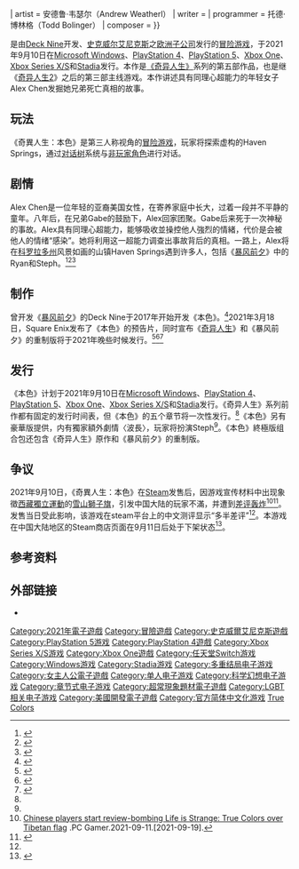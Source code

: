 {{NoteTA
| G1 = Games
}}

{{Infobox video game
| title = 奇异人生：本色
| english = Life Is Strange: True Colors
| image = 
| developer = [[Deck_Nine|Deck Nine]]
| publisher = [[史克威尔艾尼克斯|史克威尔艾尼克斯]]
| engine = [[虚幻引擎|虚幻引擎4]]
| platforms = {{Unbulleted list|[[Microsoft_Windows|Microsoft Windows]]|[[任天堂Switch|任天堂Switch]]|[[PlayStation_4|PlayStation 4]]|[[PlayStation_5|PlayStation 5]]|[[Xbox_One|Xbox One]]|[[Xbox_Series_X/S|Xbox Series X/S]]|[[Google_Stadia|Google Stadia]]}}
| released = {{ubl|2021年9月10日|'''Nintendo Switch'''|2021年}}
| series =《[[奇异人生系列|奇异人生]]》
| genre = [[冒险游戏|冒险]]
| modes = [[单人电子游戏|单人]]
| director = 扎克·加里斯（Zak Garriss）<ref>{{cite web |url=https://twitter.com/LifeIsStrange/status/1372972296894316544 |title=Deep dive into #LifeisStrange: True Colors with @deckninegames Game Director Zak Garriss, and @the_erika_mori – the actor behind Alex Chen. |website=Twitter |language=en |date=2021-03-19 |access-date=2021-03-21 |archive-date=2021-03-19 |archive-url=https://web.archive.org/web/20210319180521/https://twitter.com/LifeIsStrange/status/1372972296894316544 |url-status=live }}</ref>
| producer = 大卫·劳伦斯·海因（David Lawrence Hein）
| designer = {{ubl|克里斯托弗·西卡（Christopher Sica）<ref name="SEpowers-Sica">{{cite web |title=Life is Strange: True Colors - how powers work in gameplay {{!}} Square Enix Blog |url=https://square-enix-games.com/en_US/news/life-strange-true-colors-power |website=square-enix-games.com |language=en |date=2021-06-15 |access-date=2021-06-15 |archive-date=2021-06-15 |archive-url=https://web.archive.org/web/20210615155550/https://square-enix-games.com/en_US/news/life-strange-true-colors-power |url-status=live }}</ref>|克里斯·弗洛伊德（Chris Floyd）}}
| artist = 安德鲁·韦瑟尔（Andrew Weatherl）
| writer = {{ubl|乔纳森·齐默曼（Jonathan Zimmerman）<ref>{{Cite web|url = https://www.imdb.com/title/tt14278238/|title = Life is Strange: True Colors|date = 2021-09-10|access-date = 2021-10-25|archive-date = 2022-04-25|archive-url = https://web.archive.org/web/20220425042934/https://www.imdb.com/title/tt14278238/}}</ref>|菲丽丝·关（Felice Kuan）<ref name="verge alex creation">{{cite web | url = https://www.theverge.com/2021/4/21/22393602/life-is-strange-true-colors-alex-chen-interview | title = How the team behind Life is Strange: True Colors created its empathetic new lead | first = Andrew | last = Webster | date = 2021-04-21 | accessdate = 2021-04-21 | work = The Verge | archive-date = 2021-04-21 | archive-url = https://web.archive.org/web/20210421155958/https://www.theverge.com/2021/4/21/22393602/life-is-strange-true-colors-alex-chen-interview | url-status = live }}</ref>|莱恩·克莱门茨（Ryan Clements）|马洛里·利特尔顿（Mallory Littleton）|迪德拉·法伦·沃里克（Deandra Fallon Warrick）}}<!-- Felice senior, others staff -->
| programmer = 托德·博林格（Todd Bolinger）
| composer = {{ubl|{{tsl|en|Angus and Julia Stone|安格斯和朱莉娅·斯通}}|{{tsl|en|Novo Amor|Novo Amor}}|{{tsl|en|mxmtoon|mxmtoon}}}}
}}

{{vgname|奇異人生：本色|en=Life Is Strange: True Colors}}是由[[Deck_Nine|Deck Nine]]开发、[[史克威尔艾尼克斯|史克威尔艾尼克斯]]之[[史克威尔艾尼克斯欧洲|欧洲子公司]]发行的[[冒险游戏|冒险游戏]]，于2021年9月10日在[[Microsoft_Windows|Microsoft Windows]]、[[PlayStation_4|PlayStation 4]]、[[PlayStation_5|PlayStation 5]]、[[Xbox_One|Xbox One]]、[[Xbox_Series_X/S|Xbox Series X/S]]和[[Google_Stadia|Stadia]]发行。本作是[[奇异人生|《奇异人生》]]系列的第五部作品，也是继《[[奇异人生2|奇异人生2]]》之后的第三部主线游戏。本作讲述具有同理心超能力的年轻女子Alex Chen发掘她兄弟死亡真相的故事。

== 玩法 ==
《奇異人生：本色》是第三人称视角的[[冒险游戏|冒险游戏]]，玩家将探索虚构的Haven Springs，通过[[对话树|对话树]]系统与[[非玩家角色|非玩家角色]]进行对话。

== 剧情 ==
Alex Chen是一位年轻的亚裔美国女性，在寄养家庭中长大，过着一段并不平静的童年。八年后，在兄弟Gabe的鼓励下，Alex回家团聚。Gabe后来死于一次神秘的事故。Alex具有同理心超能力，能够吸收並操控他人強烈的情緒，代价是会被他人的情绪“感染”。她将利用这一超能力调查出事故背后的真相。一路上，Alex将在[[科羅拉多州|科罗拉多州]]风景如画的山镇Haven Springs遇到许多人，包括《[[奇异人生：暴风前夕|暴风前夕]]》中的Ryan和Steph。<ref name="IGN">{{Cite web|title=Life Is Strange: True Colors Coming in September, No Episodic Release|url=https://www.ign.com/articles/life-is-strange-true-colors-release-date-september-no-episodes|accessdate=2021-03-18|author=Skrebels|date=2021-03-18|first=Joe|work=IGN|archiveurl=https://web.archive.org/web/20210318180441/https://www.ign.com/articles/life-is-strange-true-colors-release-date-september-no-episodes|archivedate=2021-03-18|dead-url=no}}</ref><ref name="Polygon music">{{Cite web|title=Life is Strange: True Colors stars an Asian American lead in an all-new adventure|url=https://www.polygon.com/2021/3/18/22334256/life-is-strange-true-colors-release-date-mxmtoon|author=McWhertor|date=2021-03-18|first=Michael|work=Polygon|language=en|access-date=2021-03-22|archive-date=2021-06-03|archive-url=https://web.archive.org/web/20210603183532/https://www.polygon.com/2021/3/18/22334256/life-is-strange-true-colors-release-date-mxmtoon|dead-url=no}}</ref><ref>{{Cite web|title=Life is Strange 3 drops this September|url=https://www.pcgamesn.com/life-is-strange-true-colors/release-date|work=PCGamesN|access-date=2021-03-22|archive-date=2021-06-13|archive-url=https://web.archive.org/web/20210613210652/https://www.pcgamesn.com/life-is-strange-true-colors/release-date|dead-url=no}}</ref>

== 制作 ==
曾开发《[[奇异人生：暴风前夕|暴风前夕]]》的Deck Nine于2017年开始开发《本色》。<ref name="eurogamer announce">{{Cite web|title=Life is Strange: True Colors is a gorgeous new chapter which ditches the series' episodic model|url=https://www.eurogamer.net/articles/2020-03-18-life-is-strange-true-colors-is-a-gorgeous-new-chapter-which-ditches-the-series-episodic-model|accessdate=2021-03-19|author=Phillips|date=2021-03-18|first=Tom|work=[[Eurogamer|Eurogamer]]|archive-date=2021-04-22|archive-url=https://web.archive.org/web/20210422083644/https://www.eurogamer.net/articles/2020-03-18-life-is-strange-true-colors-is-a-gorgeous-new-chapter-which-ditches-the-series-episodic-model|dead-url=no}}</ref>2021年3月18日，Square Enix发布了《本色》的预告片，同时宣布《[[奇异人生|奇异人生]]》和《暴风前夕》的重制版将于2021年晚些时候发行。<ref>{{Cite web|title=Square Enix will debut the next Life is Strange game on March 18th|url=https://www.engadget.com/square-enix-life-is-strange-march-18th-174710906.html|accessdate=2021-03-12|work=Engadget|language=en-US|archiveurl=https://web.archive.org/web/20210312004447/https://www.engadget.com/square-enix-life-is-strange-march-18th-174710906.html|archivedate=2021-03-12|dead-url=no}}</ref><ref>{{Cite web|title=Square Enix showing off new Life is Strange next week as part of spring showcase|url=https://www.eurogamer.net/articles/2021-03-11-square-enix-showing-off-new-life-is-strange-next-week-as-part-of-spring-showcase|accessdate=2021-03-12|author=Wales|date=2021-03-11|first=Matt|work=Eurogamer|language=en|archiveurl=https://web.archive.org/web/20210311180407/https://www.eurogamer.net/articles/2021-03-11-square-enix-showing-off-new-life-is-strange-next-week-as-part-of-spring-showcase|archivedate=2021-03-11|dead-url=no}}</ref><ref>{{Cite web|title=Square Enix to reveal new Life Is Strange and more in March 18 livestream|url=https://www.polygon.com/2021/3/11/22325387/square-enix-presents-march-2021-life-is-strange-avengers-outriders-tomb-raider|accessdate=2021-03-12|author=McWhertor|date=2021-03-11|first=Michael|work=Polygon|language=en|archiveurl=https://web.archive.org/web/20210311171435/https://www.polygon.com/2021/3/11/22325387/square-enix-presents-march-2021-life-is-strange-avengers-outriders-tomb-raider|archivedate=2021-03-11|dead-url=no}}</ref>

== 发行 ==
《本色》计划于2021年9月10日在[[Microsoft_Windows|Microsoft Windows]]、[[PlayStation_4|PlayStation 4]]、[[PlayStation_5|PlayStation 5]]、[[Xbox_One|Xbox One]]、[[Xbox_Series_X/S|Xbox Series X/S]]和[[Google_Stadia|Stadia]]发行。《奇异人生》系列前作都有固定的发行时间表，但《本色》的五个章节将一次性发行。<ref name="eurogamer announce" />《本色》另有豪華版提供，内有獨家額外劇情〈波長〉，玩家将扮演Steph<ref name="Polygon music" />。《本色》終極版组合包还包含《奇异人生》原作和《暴风前夕》的重制版。

== 争议 ==
2021年9月10日，《奇異人生：本色》在[[Steam|Steam]]发售后，因游戏宣传材料中出现象徵[[西藏独立运动|西藏獨立運動]]的[[雪山獅子旗|雪山獅子旗]]，引发中国大陆的玩家不滿，并遭到[[評論轟炸|差评轰炸]]<ref>[https://www.pcgamer.com/chinese-players-start-review-bombing-life-is-strange-true-colors-over-tibetan-flag/ Chinese players start review-bombing Life is Strange: True Colors over Tibetan flag] {{Wayback|url=https://www.pcgamer.com/chinese-players-start-review-bombing-life-is-strange-true-colors-over-tibetan-flag/ |date=20210914072629 }}.PC Gamer.2021-09-11.[2021-09-19].</ref><ref name=":0">{{Cite web|title=游戏《奇异人生：本色》出现“藏独”旗帜，中国玩家差评抵制|url=https://www.guancha.cn/culture/2021_09_10_606674.shtml|access-date=2021-10-12|author=张照栋|date=2021-09-10|publisher=观察者网|language=zh|archive-url=https://web.archive.org/web/20211012100837/https://www.guancha.cn/culture/2021_09_10_606674.shtml|archive-date=2021-10-12|dead-url=no}}</ref>。发售当日受此影响，该游戏在steam平台上的中文测评显示“多半差评”<ref name=":0" />。本游戏在中国大陆地区的Steam商店页面在9月11日后处于下架状态<ref>{{cite news |author=劉法柔 |title=遊戲驚現藏獨旗幟！中國小粉紅痛批話題新作辱華 |url=https://newtalk.tw/news/view/2021-09-11/634752 |work=[[新頭殼|新頭殼]] |date=2021-09-11 |access-date=2021-09-18 |language=zh-tw |archive-date=2021-09-18 |archive-url=https://web.archive.org/web/20210918150812/https://newtalk.tw/news/view/2021-09-11/634752 }}</ref>。

== 参考资料 ==
{{Reflist|30em}}

== 外部链接 ==
* {{Official website|https://lifeisstrange.square-enix-games.com/en-us/}}

{{奇异人生系列}}

{{DEFAULTSORT:Life Is Strange: True Colors}}
[[Category:2021年電子遊戲|Category:2021年電子遊戲]]
[[Category:冒險遊戲|Category:冒險遊戲]]
[[Category:史克威爾艾尼克斯遊戲|Category:史克威爾艾尼克斯遊戲]]
[[Category:PlayStation_5游戏|Category:PlayStation 5游戏]]
[[Category:PlayStation_4遊戲|Category:PlayStation 4遊戲]]
[[Category:Xbox_Series_X/S游戏|Category:Xbox Series X/S游戏]]
[[Category:Xbox_One遊戲|Category:Xbox One遊戲]]
[[Category:任天堂Switch游戏|Category:任天堂Switch游戏]]
[[Category:Windows游戏|Category:Windows游戏]]
[[Category:Stadia游戏|Category:Stadia游戏]]
[[Category:多重结局电子游戏|Category:多重结局电子游戏]]
[[Category:女主人公電子遊戲|Category:女主人公電子遊戲]]
[[Category:单人电子游戏|Category:单人电子游戏]]
[[Category:科学幻想电子游戏|Category:科学幻想电子游戏]]
[[Category:章节式电子游戏|Category:章节式电子游戏]]
[[Category:超常現象題材電子遊戲|Category:超常現象題材電子遊戲]]
[[Category:LGBT相关电子游戏|Category:LGBT相关电子游戏]]
[[Category:美國開發電子遊戲|Category:美國開發電子遊戲]]
[[Category:官方简体中文化游戏|Category:官方简体中文化游戏]]
[[Category:奇异人生系列|True Colors]]